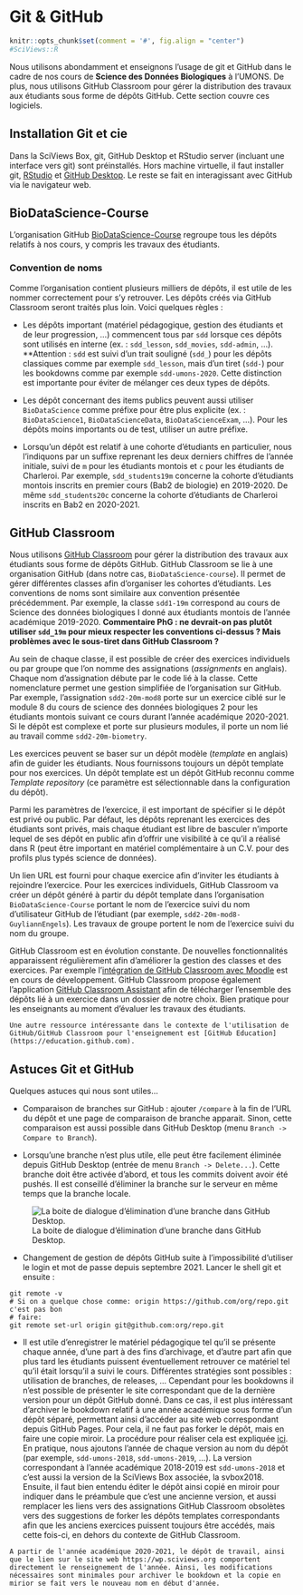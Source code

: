 # Git & GitHub {#git}

```r
knitr::opts_chunk$set(comment = '#', fig.align = "center")
#SciViews::R
```

Nous utilisons abondamment et enseignons l'usage de git et GitHub dans le cadre de nos cours de **Science des Données Biologiques** à l'UMONS. De plus, nous utilisons GitHub Classroom pour gérer la distribution des travaux aux étudiants sous forme de dépôts GitHub. Cette section couvre ces logiciels.

## Installation Git et cie

Dans la SciViews Box, git, GitHub Desktop et RStudio server (incluant une interface vers git) sont préinstallés. Hors machine virtuelle, il faut installer git, [RStudio](https://rstudio.com/products/rstudio/download/#download) et [GitHub Desktop](https://desktop.github.com/). Le reste se fait en interagissant avec GitHub via le navigateur web.

## BioDataScience-Course

L'organisation GitHub [BioDataScience-Course](https://github.com/BioDataScience-Course) regroupe tous les dépôts relatifs à nos cours, y compris les travaux des étudiants.

### Convention de noms

Comme l'organisation contient plusieurs milliers de dépôts, il est utile de les nommer correctement pour s'y retrouver. Les dépôts créés via GitHub Classroom seront traités plus loin. Voici quelques règles\ :

- Les dépôts important (matériel pédagogique, gestion des étudiants et de leur progression, ...) commencent tous par `sdd` lorsque ces dépôts sont utilisés en interne (ex.\ : `sdd_lesson`, `sdd_movies`, `sdd-admin`, ...). **Attention\ : `sdd` est suivi d'un trait souligné (`sdd_`) pour les dépôts classiques comme par exemple `sdd_lesson`, mais d'un tiret (`sdd-`) pour les bookdowns comme par exemple `sdd-umons-2020`. Cette distinction est importante pour éviter de mélanger ces deux types de dépôts.

- Les dépôt concernant des items publics peuvent aussi utiliser `BioDataScience` comme préfixe pour être plus explicite (ex.\ : `BioDataScience1`, `BioDataScienceData`, `BioDataScienceExam`, ...). Pour les dépôts moins importants ou de test, utiliser un autre préfixe.

- Lorsqu'un dépôt est relatif à une cohorte d'étudiants en particulier, nous l'indiquons par un suffixe reprenant les deux derniers chiffres de l'année initiale, suivi de `m` pour les étudiants montois et `c` pour les étudiants de Charleroi. Par exemple, `sdd_students19m` concerne la cohorte d'étudiants montois inscrits en premier cours (Bab2 de biologie) en 2019-2020. De même `sdd_students20c` concerne la cohorte d'étudiants de Charleroi inscrits en Bab2 en 2020-2021.


## GitHub Classroom

Nous utilisons [GitHub Classroom](https://classroom.github.com/classrooms) pour gérer la distribution des travaux aux étudiants sous forme de dépôts GitHub. GitHub Classroom se lie à une organisation GitHub (dans notre cas, `BioDataScience-course`). Il permet de gérer différentes classes afin d'organiser les cohortes d'étudiants. Les conventions de noms sont similaire aux convention présentée précédemment. Par exemple, la classe `sdd1-19m` correspond au cours de Science des données biologiques I donné aux étudiants montois de l'année académique 2019-2020. **Commentaire PhG\ : ne devrait-on pas plutôt utiliser `sdd_19m` pour mieux respecter les conventions ci-dessus\ ? Mais problèmes avec le sous-tiret dans GitHub Classroom\ ?**

Au sein de chaque classe, il est possible de créer des exercices individuels ou par groupe que l'on nomme des assignations (*assignments* en anglais). Chaque nom d'assignation débute par le code lié à la classe. Cette nomenclature permet une gestion simplifiée de l'organisation sur GitHub. Par exemple, l'assignation `sdd2-20m-mod8` porte sur un exercice ciblé sur le module 8 du cours de science des données biologiques 2 pour les étudiants montois suivant ce cours durant l'année académique 2020-2021. Si le dépôt est complexe et porte sur plusieurs modules, il porte un nom lié au travail comme `sdd2-20m-biometry`.

Les exercices peuvent se baser sur un dépôt modèle (*template* en anglais) afin de guider les étudiants. Nous fournissons toujours un dépôt template pour nos exercices. Un dépôt template est un dépôt GitHub reconnu comme *Template repository* (ce paramètre est sélectionnable dans la configuration du dépôt).

Parmi les paramètres de l'exercice, il est important de spécifier si le dépôt est privé ou public. Par défaut, les dépôts reprenant les exercices des étudiants sont privés, mais chaque étudiant est libre de basculer n'importe lequel de ses dépôt en public afin d'offrir une visibilité à ce qu'il a réalisé dans R (peut être important en matériel complémentaire à un C.V. pour des profils plus typés science de données).

Un lien URL est fourni pour chaque exercice afin d'inviter les étudiants à rejoindre l'exercice. Pour les exercices individuels, GitHub Classroom va créer un dépôt généré à partir du dépôt template dans l'organisation `BioDataScience-Course` portant le nom de l'exercice suivi du nom d'utilisateur GitHub de l'étudiant (par exemple, `sdd2-20m-mod8-GuyliannEngels`). Les travaux de groupe portent le nom de l'exercice suivi du nom du groupe.

GitHub Classroom est en évolution constante. De nouvelles fonctionnalités apparaissent régulièrement afin d'améliorer la gestion des classes et des exercices. Par exemple l'[intégration de GitHub Classroom avec Moodle](https://classroom.github.com/help/setup-moodle) est en cours de développement. GitHub Classroom propose également l'application [GitHub Classroom Assistant](https://classroom.github.com/assistant) afin de télécharger l'ensemble des dépôts lié à un exercice dans un dossier de notre choix. Bien pratique pour les enseignants au moment d'évaluer les travaux des étudiants.

```block2
Une autre ressource intéressante dans le contexte de l'utilisation de GitHub/GitHub Classroom pour l'enseignement est [GitHub Education](https://education.github.com).
```

## Astuces Git et GitHub

Quelques astuces qui nous sont utiles...

- Comparaison de branches sur GitHub\ : ajouter `/compare` à la fin de l'URL du dépôt et une page de comparaison de branche apparait. Sinon, cette comparaison est aussi possible dans GitHub Desktop (menu `Branch -> Compare to Branch`).

- Lorsqu'une branche n'est plus utile, elle peut être facilement éliminée depuis GitHub Desktop (entrée de menu `Branch -> Delete...`). Cette branche doit être activée d'abord, et tous les commits doivent avoir été pushés. Il est conseillé d'éliminer la branche sur le serveur en même temps que la branche locale.

![La boite de dialogue d'élimination d'une branche dans GitHub Desktop.](images/git/git-delete-branch.png)

- Changement de gestion de dépôts GitHub suite à l'impossibilité d'utiliser le login et mot de passe depuis septembre 2021. Lancer le shell git et ensuite\ :

```
git remote -v
# Si on a quelque chose comme: origin https://github.com/org/repo.git c'est pas bon
# faire:
git remote set-url origin git@github.com:org/repo.git
```

- Il est utile d'enregistrer le matériel pédagogique tel qu'il se présente chaque année, d'une part à des fins d'archivage, et d'autre part afin que plus tard les étudiants puissent éventuellement retrouver ce matériel tel qu'il était lorsqu'il a suivi le cours. Différentes stratégies sont possibles\ : utilisation de branches, de releases, ... Cependant pour les bookdowns il n'est possible de présenter le site correspondant que de la dernière version pour un dépôt GitHub donné. Dans ce cas, il est plus intéressant d'archiver le bookdown relatif à une année académique sous forme d'un dépôt séparé, permettant ainsi d'accéder au site web correspondant depuis GitHub Pages. Pour cela, il ne faut pas forker le dépôt, mais en faire une copie miroir. La procédure pour réaliser cela est expliquée [ici](https://docs.github.com/en/github/creating-cloning-and-archiving-repositories/duplicating-a-repository). En pratique, nous ajoutons l'année de chaque version au nom du dépôt (par exemple, `sdd-umons-2018`, `sdd-umons-2019`, ...). La version correspondant à l'année académique 2018-2019 est `sdd-umons-2018` et c'est aussi la version de la SciViews Box associée, la svbox2018. Ensuite, il faut bien entendu éditer le dépôt ainsi copié en miroir pour indiquer dans le préambule que c'est une ancienne version, et aussi remplacer les liens vers des assignations GitHub Classroom obsolètes vers des suggestions de forker les dépôts templates correspondants afin que les anciens exercices puissent toujours être accédés, mais cette fois-ci, en dehors du contexte de GitHub Classroom.

```block2

A partir de l'année académique 2020-2021, le dépôt de travail, ainsi que le lien sur le site web https://wp.sciviews.org comportent directement le renseignement de l'année. Ainsi, les modifications nécessaires sont minimales pour archiver le bookdown et la copie en mirior se fait vers le nouveau nom en début d'année.

```
